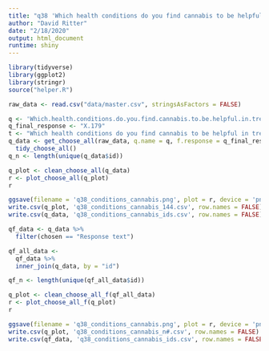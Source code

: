 ```yaml
---
title: "q38 'Which health conditions do you find cannabis to be helpful in treating? (Please select all that apply)'"
author: "David Ritter"
date: "2/18/2020"
output: html_document
runtime: shiny
---
```


```r
library(tidyverse)
library(ggplot2)
library(stringr)
source("helper.R")
```

```r
raw_data <- read.csv("data/master.csv", stringsAsFactors = FALSE)
```

```r
q <- 'Which.health.conditions.do.you.find.cannabis.to.be.helpful.in.treating...Please.select.all.that.apply.'
q_final_response <- "X.179"
t <- "Which health conditions do you find cannabis to be helpful in treating? (Please select all that apply)"
q_data <- get_choose_all(raw_data, q.name = q, f.response = q_final_response) %>%
  tidy_choose_all()
q_n <- length(unique(q_data$id))
```

```r
q_plot <- clean_choose_all(q_data)
r <- plot_choose_all(q_plot)
r
```

```r
ggsave(filename = 'q38_conditions_cannabis.png', plot = r, device = 'png')
write.csv(q_plot, 'q38_conditions_cannabis_144.csv', row.names = FALSE)
write.csv(q_data, 'q38_conditions_cannabis_ids.csv', row.names = FALSE)
```

```r
qf_data <- q_data %>%
  filter(chosen == "Response text")
```

```r
qf_all_data <- 
  qf_data %>%
  inner_join(q_data, by = "id")

qf_n <- length(unique(qf_all_data$id))
```

```r
q_plot <- clean_choose_all_f(qf_all_data)
r <- plot_choose_all_f(q_plot)
r
```

```r
ggsave(filename = 'q38_conditions_cannabis.png', plot = r, device = 'png')
write.csv(q_plot, 'q38_conditions_cannabis_n#.csv', row.names = FALSE)
write.csv(qf_data, 'q38_conditions_cannabis_ids.csv', row.names = FALSE)
```


